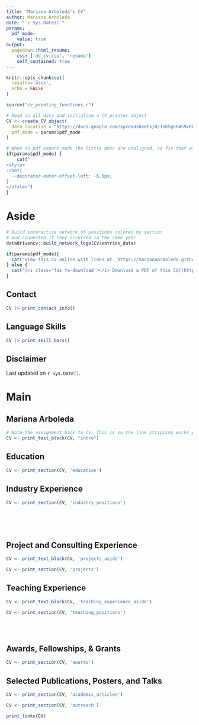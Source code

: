 ```yaml
---
title: "Mariana Arboleda's CV"
author: Mariana Arboleda
date: "`r Sys.Date()`"
params:
  pdf_mode:
    value: true
output:
  pagedown::html_resume:
    css: ['dd_cv.css', 'resume']
    self_contained: true
---
```


```r
knitr::opts_chunk$set(
  results='asis', 
  echo = FALSE
)

source("cv_printing_functions.r")

# Read in all data and initialize a CV printer object
CV <- create_CV_object(
  data_location = "https://docs.google.com/spreadsheets/d/1nKSghH459vR8XqTpoaeLyIDUu1N9X5Q2aTX8JzpvDi8",  
  pdf_mode = params$pdf_mode
)

```


```r
# When in pdf export mode the little dots are unaligned, so fix that with some conditional CSS.
if(params$pdf_mode) {
    cat("
<style>
:root{
  --decorator-outer-offset-left: -6.5px;
}
</style>")
}
```


Aside
================================================================================

```r
# Build interactive network of positions colored by section
# and connected if they occurred in the same year
datadrivencv::build_network_logo(CV$entries_data)
```


```r
if(params$pdf_mode){
  cat("View this CV online with links at _https://marianaarboleda.github.io/cv/cv.html_")
} else {
  cat("[<i class='fas fa-download'></i> Download a PDF of this CV](https://github.com/marianaarboleda/cv/raw/main/mariana_cv.pdf)")
}
```

Contact {#contact}
--------------------------------------------------------------------------------

```r
CV |> print_contact_info()
```



Language Skills {#skills}
--------------------------------------------------------------------------------

```r
CV |> print_skill_bars()
```



Disclaimer {#disclaimer}
--------------------------------------------------------------------------------

<!-- Made with the R package [**pagedown**](https://github.com/rstudio/pagedown). 

The source code is available [on github.com/marianaarboleda/cv](https://github.com/marianaarboleda/cv). -->

Last updated on `r Sys.Date()`.



Main
================================================================================

Mariana Arboleda {#title}
--------------------------------------------------------------------------------

```r
# Note the assignment back to CV. This is so the link stripping works properly in PDF mode
CV <- print_text_block(CV, "intro") 
```


Education {data-icon=graduation-cap data-concise=true}
--------------------------------------------------------------------------------

```r
CV <- print_section(CV, 'education')
```

Industry Experience {data-icon=suitcase}
--------------------------------------------------------------------------------

```r
CV <- print_section(CV, 'industry_positions')
```

<!-- These breaks just force a new page so section doesnt get cut off -->
<br>
<br>
<br>


Project and Consulting Experience {data-icon=laptop}
--------------------------------------------------------------------------------
::: aside
```r
CV <- print_text_block(CV, 'projects_aside')
```
:::

```r
CV <- print_section(CV, 'projects')
```



Teaching Experience {data-icon=chalkboard-teacher}
--------------------------------------------------------------------------------

::: aside
```r
CV <- print_text_block(CV, 'teaching_experience_aside')
```
:::

```r
CV <- print_section(CV, 'teaching_positions')
```


<br>
<br>



Awards, Fellowships, & Grants {data-icon=medal}
--------------------------------------------------------------------------------

```r
CV <- print_section(CV, 'awards')
```


Selected Publications, Posters, and Talks {data-icon=book}
--------------------------------------------------------------------------------

```r
CV <- print_section(CV, 'academic_articles')
```

```r
CV <- print_section(CV, 'outreach')
```



```r
print_links(CV)
```

